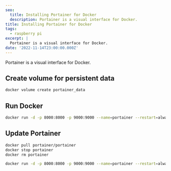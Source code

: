 ```yaml
---
seo:
  title: Installing Portainer for Docker
  description: Portainer is a visual interface for Docker.
title: Installing Portainer for Docker
tags:
  - raspberry pi
excerpt: |
  Portainer is a visual interface for Docker.
date: '2022-11-14T23:00:00.000Z'
---
```


Portainer is a visual interface for Docker.

## Create volume for persistent data

```bash
docker volume create portainer_data
```

## Run Docker

```bash
docker run -d -p 8000:8000 -p 9000:9000 --name=portainer --restart=always -v /var/run/docker.sock:/var/run/docker.sock -v portainer_data:/data portainer/portainer-ce
```

## Update Portainer

```bash
docker pull portainer/portainer
docker stop portainer
docker rm portainer

docker run -d -p 8000:8000 -p 9000:9000 --name=portainer --restart=always -v /var/run/docker.sock:/var/run/docker.sock -v portainer_data:/data portainer/portainer-ce
```
